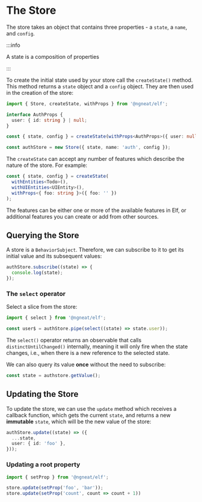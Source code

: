 # The Store


The store takes an object that contains three properties - a `state`, a `name`, and `config`.

:::info

A state is a composition of properties

:::

To create the initial state used by your store call the `createState()` method. This method returns a `state` object and a `config` object. They are then used in the creation of the store:

```ts
import { Store, createState, withProps } from '@ngneat/elf';

interface AuthProps {
  user: { id: string } | null;
}

const { state, config } = createState(withProps<AuthProps>({ user: null }));

const authStore = new Store({ state, name: 'auth', config });
```

The `createState` can accept any number of features which describe the nature of the store. For example:

```ts
const { state, config } = createState(
  withEntities<Todo>(),
  withUIEntities<UIEntity>(),
  withProps<{ foo: string }>({ foo: '' })
);
```

The features can be either one or more of the available features in Elf, or additional features you can create or add from other sources.

## Querying the Store

A store is a `BehaviorSubject`. Therefore, we can subscribe to it to get its initial value and its subsequent values:

```ts
authStore.subscribe((state) => {
  console.log(state);
});
```

### The `select` operator

Select a slice from the store:

```ts
import { select } from '@ngneat/elf';

const user$ = authStore.pipe(select((state) => state.user));
```

The `select()` operator returns an observable that calls `distinctUntilChanged()` internally, meaning it will only fire when the state changes, i.e., when there is a new reference to the selected state.

We can also query its value **once** without the need to subscribe:

```ts
const state = authstore.getValue();
```

## Updating the Store

To update the store, we can use the `update` method which receives a callback function, which gets the current `state`, and returns a new **immutable** `state`, which will be the new value of the store:

```ts
authStore.update((state) => ({
  ...state,
  user: { id: 'foo' },
}));
```

### Updating a root property

```ts
import { setProp } from '@ngneat/elf';

store.update(setProp('foo', 'bar'));
store.update(setProp('count', count => count + 1))
```

<LiveDemo src={index} />
